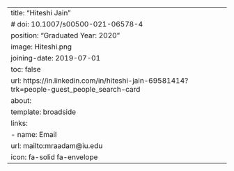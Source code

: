 ---
title: "Hiteshi Jain"
# doi: 10.1007/s00500-021-06578-4
position: "Graduated Year: 2020"
image: Hiteshi.png
joining-date: 2019-07-01
toc: false
url: https://in.linkedin.com/in/hiteshi-jain-69581414?trk=people-guest_people_search-card
about:
  template: broadside
links:
  - name: Email
    url: mailto:mraadam@iu.edu
    icon: fa-solid fa-envelope
---
